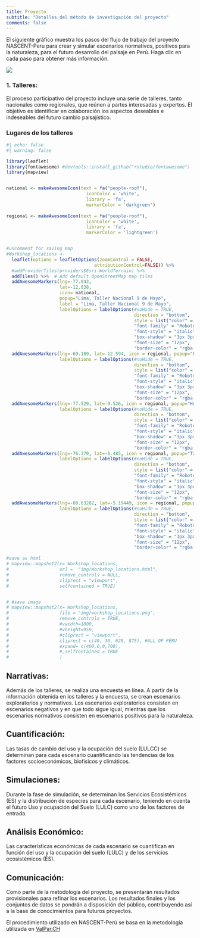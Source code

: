 ```yaml
---
title: Proyecto
subtitle: "Detalles del método de investigación del proyecto"
comments: false
---
```


El siguiente gráfico muestra los pasos del flujo de trabajo del proyecto NASCENT-Peru para crear y simular escenarios normativos, positivos para la naturaleza, para el futuro desarrollo del paisaje en Perú. Haga clic en cada paso para obtener más información.

<img src="project/Worklfow_Nascent_es.png" usemap="#image-map" class="wf_map">

<map name="image-map">
    <area target="" alt="Talleres" title="Talleres" href="#workshops" coords="8.3%,25%,8%" shape="circle">
    <area target="" alt="Narrativas" title="Narrativas" href="#narratives" coords="25%,75%,8%" shape="circle">
    <area target="" alt="Cuantificación" title="Cuantificación" href="#quantification" coords="41.7%,25%,8%" shape="circle">
    <area target="" alt="Simulaciones" title="Simulaciones" href="#simulations" coords="58.3%,75%,8%" shape="circle">
    <area target="" alt="Análisis Económico" title="Análisis Económico" href="#economic-analysis" coords="75%,25%,8%" shape="circle">
    <area target="" alt="Comunicación" title="Comunicación" href="#communication" coords="91.7%,75%,8%" shape="circle">
</map>

<script>
function updateMapCoords() {
    const img = document.querySelector('.wf_map');
    if (!img) return;

    const width = img.offsetWidth;
    const height = img.offsetHeight;

    const areasPercent = [
        {x: 8.3, y: 25, r: 28}, // Workshops
        {x: 25, y: 75, r: 28}, // Narratives
        {x: 41.7, y: 25, r: 28}, // Quantification
        {x: 58.3, y: 75, r: 28}, // Simulations
        {x: 75, y: 25, r: 28}, // Economic analysis
        {x: 91.7, y: 75, r: 28}, // Communication
    ];

    const areas = document.querySelectorAll('area');
    areas.forEach((area, index) => {
        if (index >= areasPercent.length) return;
        const ap = areasPercent[index];
        const coords = [
            Math.round(ap.x * width / 100),
            Math.round(ap.y * height / 100),
            Math.round(ap.r * Math.min(width, height) / 100) // Assuming radius scales with the smaller of width or height
        ];
        area.coords = coords.join(',');
    });
}

window.onload = updateMapCoords;
window.onresize = updateMapCoords;
</script>


### 1. Talleres: {#workshops}
El proceso participativo del proyecto incluye una serie de talleres, tanto nacionales como regionales, que reúnen a partes interesadas y expertos. El objetivo es identificar en colaboración los aspectos deseables e indeseables del futuro cambio paisajístico.

### Lugares de los talleres
```r
#| echo: false
#| warning: false

library(leaflet)
library(fontawesome) #devtools::install_github("rstudio/fontawesome")
library(mapview)


national <- makeAwesomeIcon(text = fa("people-roof"),
                              iconColor = 'white',
                              library = 'fa',
                              markerColor = 'darkgreen')
  
regional <- makeAwesomeIcon(text = fa("people-roof"),
                              iconColor = 'white',
                              library = 'fa',
                              markerColor = 'lightgreen')


#uncomment for saving map
#Workshop_locations <- 
  leaflet(options = leafletOptions(zoomControl = FALSE,
                                 attributionControl=FALSE)) %>%
  #addProviderTiles(providers$Esri.WorldTerrain) %>%
  addTiles() %>%  # Add default OpenStreetMap map tiles
  addAwesomeMarkers(lng=-77.043,
                    lat=-12.038,
                    icon= national,
                    popup="Lima, Taller Nacional 9 de Mayo",
                    label = "Lima, Taller Nacional 9 de Mayo",
                    labelOptions = labelOptions(#noHide = TRUE,
                                                direction = "bottom",
                                                style = list("color" = "black",
                                                "font-family" = "Roboto",
                                                "font-style" = "italic",
                                                "box-shadow" = "3px 3px rgba(0,0,0,0.25)",
                                                "font-size" = "12px",
                                                "border-color" = "rgba(0,0,0,0.5)")))%>%
  addAwesomeMarkers(lng=-69.189, lat=-12.594, icon = regional, popup="Puerto Maldonado, Taller Regional", label = "Taller Regional de Puerto Maldonado 28 de Mayo",
                    labelOptions = labelOptions(#noHide = TRUE,
                                                direction = "bottom",
                                                style = list("color" = "black",
                                                "font-family" = "Roboto",
                                                "font-style" = "italic",
                                                "box-shadow" = "3px 3px rgba(0,0,0,0.25)",
                                                "font-size" = "12px",
                                                "border-color" = "rgba(0,0,0,0.5)")))%>%
  addAwesomeMarkers(lng=-77.529, lat=-9.526, icon = regional, popup="Huaraz, Taller Regional", label = "Huaraz, Taller Regional 4 de Junio",
                    labelOptions = labelOptions(#noHide = TRUE,
                                                direction = "bottom",
                                                style = list("color" = "black",
                                                "font-family" = "Roboto",
                                                "font-style" = "italic",
                                                "box-shadow" = "3px 3px rgba(0,0,0,0.25)",
                                                "font-size" = "12px",
                                                "border-color" = "rgba(0,0,0,0.5)")))%>%
  addAwesomeMarkers(lng=-76.370, lat=-6.485, icon = regional, popup="Tarapoto, Taller Regional", label = "Tarapoto, Taller Regional 10 de Junio",
                    labelOptions = labelOptions(#noHide = TRUE,
                                                direction = "bottom",
                                                style = list("color" = "black",
                                                "font-family" = "Roboto",
                                                "font-style" = "italic",
                                                "box-shadow" = "3px 3px rgba(0,0,0,0.25)",
                                                "font-size" = "12px",
                                                "border-color" = "rgba(0,0,0,0.5)")))%>%
  addAwesomeMarkers(lng=-80.63282, lat=-5.19449, icon = regional, popup="Piura, Taller Regional", label="Piura, Taller Regional 20 de Mayo",
                    labelOptions = labelOptions(#noHide = TRUE,
                                                direction = "bottom",
                                                style = list("color" = "black",
                                                "font-family" = "Roboto",
                                                "font-style" = "italic",
                                                "box-shadow" = "3px 3px rgba(0,0,0,0.25)",
                                                "font-size" = "12px",
                                                "border-color" = "rgba(0,0,0,0.5)")))

#save as html
# mapview::mapshot2(x= Workshop_locations,
#                   url =  "img/Workshop_locations.html",
#                   remove_controls = NULL,
#                   cliprect = "viewport",
#                   selfcontained = TRUE)


# #save image
# mapview::mapshot2(x= Workshop_locations,
#                   file = "img/workshop_locations.png",
#                   remove_controls = TRUE,
#                   #vwidth=1800,
#                   #vheight=950,
#                   #cliprect = "viewport",
#                   cliprect = c(40, 30, 620, 875), #ALL OF PERU
#                   expand= c(400,0,0,700),
#                   #,selfcontained = TRUE
#                   )

```

## Narrativas: {#narratives}
Además de los talleres, se realiza una encuesta en línea. A partir de la información obtenida en los talleres y la encuesta, se crean escenarios exploratorios y normativos. Los escenarios exploratorios consisten en escenarios negativos y en que todo sigue igual, mientras que los escenarios normativos consisten en escenarios positivos para la naturaleza.

## Cuantificación: {#quantification}
Las tasas de cambio del uso y la ocupación del suelo (LULCC) se determinan para cada escenario cuantificando las tendencias de los factores socioeconómicos, biofísicos y climáticos.

## Simulaciones: {#simulations}
Durante la fase de simulación, se determinan los Servicios Ecosistémicos (ES) y la distribución de especies para cada escenario, teniendo en cuenta el futuro Uso y ocupación del Suelo (LULC) como uno de los factores de entrada.

## Análisis Económico: {#economic-analysis}
Las características económicas de cada escenario se cuantifican en función del uso y la ocupación del suelo (LULC) y de los servicios ecosistémicos (ES).

## Comunicación: {#communication}
Como parte de la metodología del proyecto, se presentarán resultados provisionales para refinar los escenarios. Los resultados finales y los conjuntos de datos se pondrán a disposición del público, contribuyendo así a la base de conocimientos para futuros proyectos.

El procedimiento utilizado en NASCENT-Perú se basa en la metodología utilizada en
<a href="https://www.research-collection.ethz.ch/bitstream/handle/20.500.11850/593508/iEMSs_ValPar_pres.pdf?sequence=4" target="_blank">ValPar.CH</a><br>


